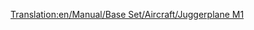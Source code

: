 [[Translation:en/Manual/Base Set/Aircraft/Juggerplane M1]]
{{en/Manual/Base Set/Aircraft/Aircraft|Cost=£65,625 ($131,250)
|Speed=947 kph (592 MPH)
|Annual=£6,187 ($12,374)
|Designed=1979
|Lifespan=20 Years
|Capacity=200 passengers, 40 bags of mail
|Description=The Juggerplane M1 is the Toyland equivilant of the [[en/Manual/Base Set/Aircraft/Darwin 300|Darwin 300/Boeing 747]].
|Real-life=Fictional.
}}